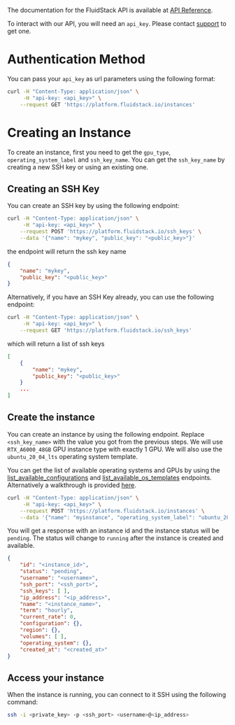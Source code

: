 The documentation for the FluidStack API is available at [API Reference](/api-reference).

To interact with our API, you will need an `api_key`. Please contact [support](mailto:support@fluidstack.io) to get one.

# Authentication Method

You can pass your `api_key`  as url parameters using the following format:

```bash maxLines=0
curl -H "Content-Type: application/json" \
     -H "api-key: <api_key>" \
    --request GET 'https://platform.fluidstack.io/instances'
```

# Creating an Instance

To create an instance, first you need to get the `gpu_type`, `operating_system_label` and `ssh_key_name`. You can get the `ssh_key_name` by creating a new SSH key or using an existing one.

## Creating an SSH Key

You can create an SSH key by using the following endpoint:

```bash maxLines=0
curl -H "Content-Type: application/json" \
     -H "api-key: <api_key>" \
    --request POST 'https://platform.fluidstack.io/ssh_keys' \
    --data '{"name": "mykey", "public_key": "<public_key>"}'
```

the endpoint will return the ssh key name

```json
{
    "name": "mykey",
    "public_key": "<public_key>"
}
```
Alternatively, if you have an SSH Key already, you can use the following endpoint:
```bash maxLines=0
curl -H "Content-Type: application/json" \
     -H "api-key: <api_key>" \
    --request GET 'https://platform.fluidstack.io/ssh_keys'
```
which will return a list of ssh keys


```json
[
    {
        "name": "mykey",
        "public_key": "<public_key>"
    }
    ...
]

```



## Create the instance 

You can create an instance by using the following endpoint. Replace `<ssh_key_name>` with the value you got from the previous steps. We will use `RTX_A6000_48GB` GPU instance type with exactly 1 GPU. 
We will also use the `ubuntu_20_04_lts` operating system template. 

You can get the list of available operating systems and GPUs by using the [list_available_configurations](/api-reference/ist-available-configurations-list-available-configurations-get) and [list_available_os_templates](/api-reference/list_available_os_templates-list_available_os_templates-get) endpoints. Alternatively
a walkthrough is provided [here](/list-of-available-configurations-and-operating-systems).



```bash maxLines=0
curl -H "Content-Type: application/json" \
     -H "api-key: <api_key>" \
    --request POST 'https://platform.fluidstack.io/instances' \
    --data '{"name": "myinstance", "operating_system_label": "ubuntu_20_04_lts", "ssh_keys": ["<ssh_key_name>"], "gpu_type": "RTX_A6000_48GB", "gpu_count": 1}'
```

You will get a response with an instance id and the instance status will be `pending`. The status will change to `running` after the instance is created and available. 

```json
{
    "id": "<instance_id>",
    "status": "pending",
    "username": "<username>",
    "ssh_port": "<ssh_port>",
    "ssh_keys": [ ],
    "ip_address": "<ip_address>",
    "name": "<instance_name>",
    "term": "hourly",
    "current_rate": 0,
    "configuration": {},
    "region": {},
    "volumes": [ ],
    "operating_system": {},
    "created_at": "<created_at>"
}
```
## Access your instance 

When the instance is running, you can connect to it SSH using the following command:

```bash maxLines=0
ssh -i <private_key> -p <ssh_port> <username>@<ip_address>
```
